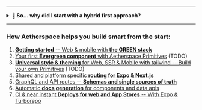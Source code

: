
<StorybookLinkTransformer />
<StorybookFontTransformer />

<Meta title="README.md" />

<ReadMe />

---

<details>
  <summary><b>🤔 So... why did I start with a hybrid first approach?</b></summary>

---

> Consider this clip from the App.js conf intro talk by Charlie Cheever:

<div className="video-container">
    <iframe
        src="https://www.youtube.com/embed/te7bwfNsRKg?controls=0&amp;start=2641&amp;end=2748"
        title="YouTube video player"
        frameborder="0"
        allow="accelerometer; autoplay; clipboard-write; encrypted-media; gyroscope; picture-in-picture"
        allowfullscreen
    ></iframe>
</div>
<br/>
<br/>

#### The stats don't lie:

- **More and more internet use on mobile** vs. steady decline on desktop
- 90% of that **mobile internet use is coming from apps** vs. mobile browsers
- Mobile **apps drive up to 3x more conversion rates** than browsers (<a href="https://branch.io/journeys/#:~:text=Your%20most%20EFFECTIVE%20conversion%20channel" target="_blank">source</a>)
- Yet we seem to **keep focusing on mostly building websites** instead of apps
- However, **apps can still massively benefit from web** (SEO, Discoverability, Landing pages)
- So... **why _not_ go hybrid with Expo + Next.js** from the get-go?

</details>

---

### How Aetherspace helps you build smart from the start:

1. [**Getting started** -- Web & mobile with **the GREEN stack**](?path=/docs/aetherspace-quickstart--page) 
2. [Your first **Evergreen component** with Aetherspace Primitives]() (TODO)
3. [**Universal style & theming** for Web, SSR & Mobile with tailwind -- Build your own Primitives]() (TODO)
4. [Shared and platform specific **routing for Expo & Next.js**](?path=/docs/aetherspace-universal-routing--page)
5. [GraphQL and API routes -- **Schemas and single sources of truth**](?path=/story/aetherspace-schemas--page)
6. [Automatic **docs generation** for components and data apis](?path=/docs/aetherspace-automation--page) 
7. [CI & near instant **Deploys for web and App Stores** -- With Expo & Turborepo](?path=/docs/aetherspace-deployment--page)


